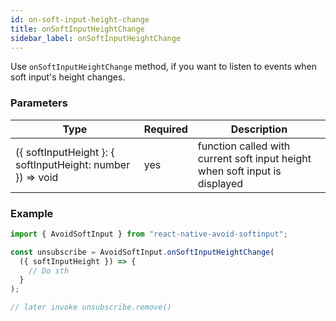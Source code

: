 ```yaml
---
id: on-soft-input-height-change
title: onSoftInputHeightChange
sidebar_label: onSoftInputHeightChange
---
```


Use `onSoftInputHeightChange` method, if you want to listen to events when soft input's height changes.

### Parameters

| Type                                                       | Required | Description                                                                 |
| ---------------------------------------------------------- | -------- | --------------------------------------------------------------------------- |
| ({ softInputHeight }: { softInputHeight: number }) => void | yes      | function called with current soft input height when soft input is displayed |

### Example

```ts
import { AvoidSoftInput } from "react-native-avoid-softinput";

const unsubscribe = AvoidSoftInput.onSoftInputHeightChange(
  ({ softInputHeight }) => {
    // Do sth
  }
);

// later invoke unsubscribe.remove()
```
